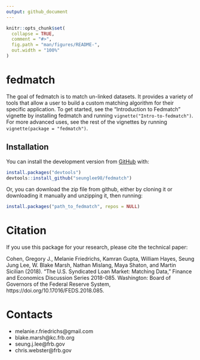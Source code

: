 ```yaml
---
output: github_document
---
```


<!-- README.md is generated from README.Rmd. Please edit that file -->

```r
knitr::opts_chunk$set(
  collapse = TRUE,
  comment = "#>",
  fig.path = "man/figures/README-",
  out.width = "100%"
)
```

# fedmatch


The goal of fedmatch is to match un-linked datasets. It provides a variety of tools that allow a user to build a custom matching algorithm for their specific application. To get started, see the "Introduction to Fedmatch" vignette by installing fedmatch and running `vignette("Intro-to-fedmatch")`. For more advanced uses, see the rest of the vignettes by running `vignette(package = "fedmatch")`.

## Installation


You can install the development version from [GitHub](https://github.com/) with:

``` r
install.packages("devtools")
devtools::install_github("seunglee98/fedmatch")
```
Or, you can download the zip file from github, either by cloning it or downloading it manually and unzipping it, then running:
```r
install.packages("path_to_fedmatch", repos = NULL)
```

# Citation

If you use this package for your research, please cite the technical paper:

Cohen, Gregory J., Melanie Friedrichs, Kamran Gupta, William Hayes, Seung Jung Lee, W. Blake Marsh, Nathan Mislang, Maya Shaton, and Martin Sicilian (2018). “The U.S. Syndicated Loan Market: Matching Data,” Finance and Economics Discussion Series 2018-085. Washington: Board of Governors of the Federal Reserve System, https://doi.org/10.17016/FEDS.2018.085.

# Contacts 
  
- melanie.r.friedrichs@gmail.com 
- blake.marsh@kc.frb.org 
- seung.j.lee@frb.gov 
- chris.webster@frb.gov

